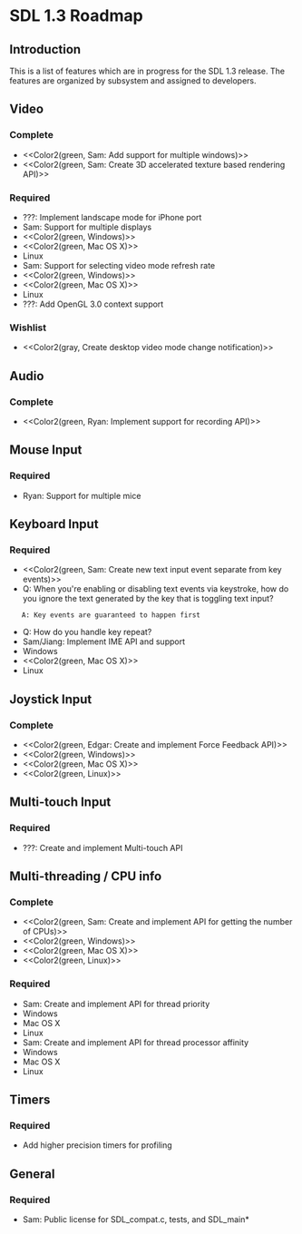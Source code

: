 = SDL 1.3 Roadmap =

== Introduction ==
This is a list of features which are in progress for the SDL 1.3 release.  The features are organized by subsystem and assigned to developers.


== Video ==

=== Complete ===
* <<Color2(green, Sam: Add support for multiple windows)>>
* <<Color2(green, Sam: Create 3D accelerated texture based rendering API)>>

=== Required ===
* ???: Implement landscape mode for iPhone port
* Sam: Support for multiple displays
* <<Color2(green, Windows)>>
* <<Color2(green, Mac OS X)>>
* Linux
* Sam: Support for selecting video mode refresh rate
* <<Color2(green, Windows)>>
* <<Color2(green, Mac OS X)>>
* Linux
* ???: Add OpenGL 3.0 context support

=== Wishlist ===
* <<Color2(gray, Create desktop video mode change notification)>>

== Audio ==

=== Complete ===
* <<Color2(green, Ryan: Implement support for recording API)>>

== Mouse Input ==

=== Required ===
* Ryan: Support for multiple mice
<!--
* Q: What is the mapping of individual mice to pointers?  Is there a "master pointer" that multiple mice share and then events for the individual mice?  Is there a dual mode, where you have a single pointer that all mice affect, and you can switch to multiple pointers, each affected by a single mouse? -->

== Keyboard Input ==

=== Required ===
* <<Color2(green, Sam: Create new text input event separate from key events)>>
* Q: When you're enabling or disabling text events via keystroke, how do you ignore the text generated by the key that is toggling text input?
    A: Key events are guaranteed to happen first
* Q: How do you handle key repeat?
* Sam/Jiang: Implement IME API and support
* Windows
* <<Color2(green, Mac OS X)>>
* Linux

== Joystick Input ==

=== Complete ===
* <<Color2(green, Edgar: Create and implement Force Feedback API)>>
* <<Color2(green, Windows)>>
* <<Color2(green, Mac OS X)>>
* <<Color2(green, Linux)>>

== Multi-touch Input ==

=== Required ===
* ???: Create and implement Multi-touch API

== Multi-threading / CPU info ==

=== Complete ===
* <<Color2(green, Sam: Create and implement API for getting the number of CPUs)>>
* <<Color2(green, Windows)>>
* <<Color2(green, Mac OS X)>>
* <<Color2(green, Linux)>>

=== Required ===
* Sam: Create and implement API for thread priority
* Windows
* Mac OS X
* Linux
* Sam: Create and implement API for thread processor affinity
* Windows
* Mac OS X
* Linux

== Timers ==

=== Required ===
* Add higher precision timers for profiling

== General ==

=== Required ===
* Sam: Public license for SDL_compat.c, tests, and SDL_main*
